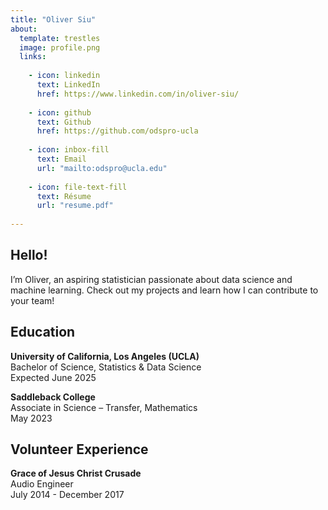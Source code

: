 ---
title: "Oliver Siu"
about:
  template: trestles
  image: profile.png
  links:
    
    - icon: linkedin
      text: LinkedIn
      href: https://www.linkedin.com/in/oliver-siu/
      
    - icon: github
      text: Github
      href: https://github.com/odspro-ucla
      
    - icon: inbox-fill
      text: Email
      url: "mailto:odspro@ucla.edu"
      
    - icon: file-text-fill
      text: Résume
      url: "resume.pdf"
      
---

## Hello!

I'm Oliver, an aspiring statistician passionate about data science and machine learning. Check out my projects and learn how I can contribute to your team!

## Education

**University of California, Los Angeles (UCLA)** \
Bachelor of Science, Statistics & Data Science \
Expected June 2025

\newline\newline

**Saddleback College** \
Associate in Science -- Transfer, Mathematics \
May 2023

## Volunteer Experience

**Grace of Jesus Christ Crusade** \
Audio Engineer \
July 2014 - December 2017
